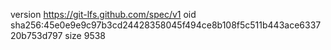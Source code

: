 version https://git-lfs.github.com/spec/v1
oid sha256:45e0e9e9c97b3cd24428358045f494ce8b108f5c511b443ace633720b753d797
size 9538

